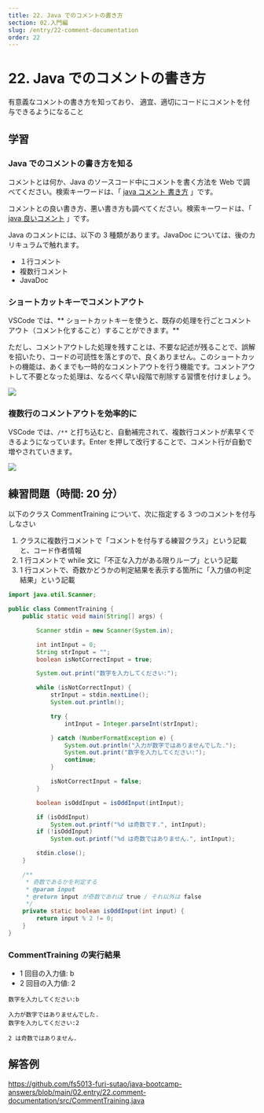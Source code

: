 ```yaml
---
title: 22. Java でのコメントの書き方
section: 02.入門編
slug: /entry/22-comment-documentation
order: 22
---
```


# 22. Java でのコメントの書き方

<p class="goal">
  有意義なコメントの書き方を知っており、
  適宜、適切にコードにコメントを付与できるようになること
</p>

## 学習

### Java でのコメントの書き方を知る

コメントとは何か、Java のソースコード中にコメントを書く方法を Web で調べてください。検索キーワードは、「 [java コメント 書き方](https://www.google.com/search?q=java+コメント+書き方) 」です。

コメントとの良い書き方、悪い書き方も調べてください。検索キーワードは、「 [java 良いコメント](https://www.google.com/search?q=java+良いコメント) 」です。

Java のコメントには、以下の 3 種類があります。JavaDoc については、後のカリキュラムで触れます。

- １行コメント
- 複数行コメント
- JavaDoc

### ショートカットキーでコメントアウト

VSCode では、** ショートカットキーを使うと、既存の処理を行ごとコメントアウト（コメント化すること）することができます。**

ただし、コメントアウトした処理を残すことは、不要な記述が残ることで、誤解を招いたり、コードの可読性を落とすので、良くありません。このショートカットの機能は、あくまでも一時的なコメントアウトを行う機能です。コメントアウトして不要となった処理は、なるべく早い段階で削除する習慣を付けましょう。

![](./images/commented_by_shortcut_key.gif.gif)

### 複数行のコメントアウトを効率的に

VSCode では、`/**` と打ち込むと、自動補完されて、複数行コメントが素早くできるようになっています。Enter を押して改行することで、コメント行が自動で増やされていきます。

![](./images/multiple_line_comments.gif.gif)

## 練習問題（時間: 20 分）

以下のクラス CommentTraining について、次に指定する 3 つのコメントを付与しなさい

1. クラスに複数行コメントで「コメントを付与する練習クラス」という記載と、コード作者情報
2. 1 行コメントで while 文に「不正な入力がある限りループ」という記載
3. 1 行コメントで、奇数かどうかの判定結果を表示する箇所に「入力値の判定結果」という記載

```java title=src/CommentTraining.java
import java.util.Scanner;

public class CommentTraining {
    public static void main(String[] args) {

        Scanner stdin = new Scanner(System.in);

        int intInput = 0;
        String strInput = "";
        boolean isNotCorrectInput = true;

        System.out.print("数字を入力してください:");

        while (isNotCorrectInput) {
            strInput = stdin.nextLine();
            System.out.println();

            try {
                intInput = Integer.parseInt(strInput);

            } catch (NumberFormatException e) {
                System.out.println("入力が数字ではありませんでした.");
                System.out.print("数字を入力してください:");
                continue;
            }

            isNotCorrectInput = false;
        }

        boolean isOddInput = isOddInput(intInput);

        if (isOddInput)
            System.out.printf("%d は奇数です.", intInput);
        if (!isOddInput)
            System.out.printf("%d は奇数ではありません.", intInput);

        stdin.close();
    }

    /**
     * 奇数であるかを判定する
     * @param input
     * @return input が奇数であれば true / それ以外は false
     */
    private static boolean isOddInput(int input) {
        return input % 2 != 0;
    }
}
```

### CommentTraining の実行結果

- 1 回目の入力値: b  
- 2 回目の入力値: 2

```
数字を入力してください:b

入力が数字ではありませんでした.
数字を入力してください:2

2 は奇数ではありません.
```

## 解答例

https://github.com/fs5013-furi-sutao/java-bootcamp-answers/blob/main/02.entry/22.comment-documentation/src/CommentTraining.java
